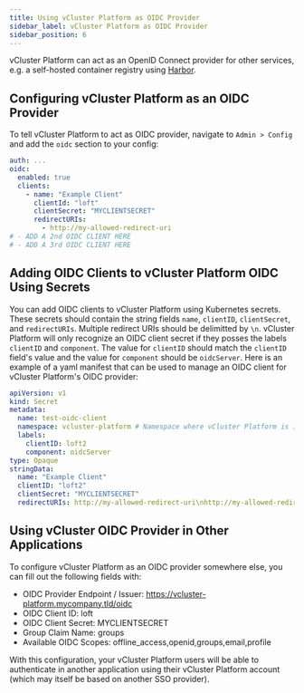 ```yaml
---
title: Using vCluster Platform as OIDC Provider
sidebar_label: vCluster Platform as OIDC Provider
sidebar_position: 6
---
```


<!-- TODO:(piotr1215) move vcluster platform as oidc provide to tutorials section -->
vCluster Platform can act as an OpenID Connect provider for other services, e.g. a self-hosted container registry using [Harbor](https://goharbor.io).

## Configuring vCluster Platform as an OIDC Provider

To tell vCluster Platform to act as OIDC provider, navigate to `Admin > Config` and add the `oidc` section to your config:

```yaml {2-9}
auth: ...
oidc:
  enabled: true
  clients:
    - name: "Example Client"
      clientId: "loft"
      clientSecret: "MYCLIENTSECRET"
      redirectURIs:
        - http://my-allowed-redirect-uri
# - ADD A 2nd OIDC CLIENT HERE
# - ADD A 3rd OIDC CLIENT HERE
```

## Adding OIDC Clients to vCluster Platform OIDC Using Secrets

You can add OIDC clients to vCluster Platform using Kubernetes secrets. These secrets should contain the string fields `name`, `clientID`, `clientSecret`, and `redirectURIs`. Multiple redirect URIs should be delimitted by `\n`. vCluster Platform will only recognize an OIDC client secret if they posses the labels `clientID` and `component`. The value for `clientID` should match the `clientID` field's value and the value for `component` should be `oidcServer`. Here is an example of a yaml manifest that can be used to manage an OIDC client for vCluster Platform's OIDC provider:

```yaml
apiVersion: v1
kind: Secret
metadata:
  name: test-oidc-client
  namespace: vcluster-platform # Namespace where vCluster Platform is installed
  labels:
    clientID: loft2
    component: oidcServer
type: Opaque
stringData:
  name: "Example Client"
  clientID: "loft2"
  clientSecret: "MYCLIENTSECRET"
  redirectURIs: http://my-allowed-redirect-uri\nhttp://my-allowed-redirect-uri2 # delimit multiple uris with newlines
```

## Using vCluster OIDC Provider in Other Applications

To configure vCluster Platform as an OIDC provider somewhere else, you can fill out the following fields with:

- OIDC Provider Endpoint / Issuer: https://vcluster-platform.mycompany.tld/oidc
- OIDC Client ID: loft
- OIDC Client Secret: MYCLIENTSECRET
- Group Claim Name: groups
- Available OIDC Scopes: offline_access,openid,groups,email,profile

With this configuration, your vCluster Platform users will be able to authenticate in another application using their vCluster Platform account (which may itself be based on another SSO provider).
